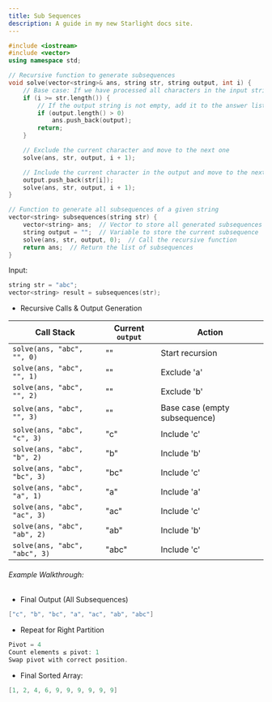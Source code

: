 ```yaml
---
title: Sub Sequences
description: A guide in my new Starlight docs site.
---
```


```c++
#include <iostream>
#include <vector>
using namespace std;

// Recursive function to generate subsequences
void solve(vector<string>& ans, string str, string output, int i) {
    // Base case: If we have processed all characters in the input string
    if (i >= str.length()) {
        // If the output string is not empty, add it to the answer list
        if (output.length() > 0)
            ans.push_back(output);
        return;
    }

    // Exclude the current character and move to the next one
    solve(ans, str, output, i + 1);

    // Include the current character in the output and move to the next one
    output.push_back(str[i]);
    solve(ans, str, output, i + 1);
}

// Function to generate all subsequences of a given string
vector<string> subsequences(string str) {
    vector<string> ans;  // Vector to store all generated subsequences
    string output = "";  // Variable to store the current subsequence
    solve(ans, str, output, 0);  // Call the recursive function
    return ans;  // Return the list of subsequences
}
```


Input:
```c++
string str = "abc";
vector<string> result = subsequences(str);
```

- Recursive Calls & Output Generation

| Call Stack                    | Current `output` | Action            |
|--------------------------------|-----------------|-------------------|
| `solve(ans, "abc", "", 0)`     | ""              | Start recursion  |
| `solve(ans, "abc", "", 1)`     | ""              | Exclude 'a'      |
| `solve(ans, "abc", "", 2)`     | ""              | Exclude 'b'      |
| `solve(ans, "abc", "", 3)`     | ""              | Base case (empty subsequence) |
| `solve(ans, "abc", "c", 3)`    | "c"             | Include 'c'      |
| `solve(ans, "abc", "b", 2)`    | "b"             | Include 'b'      |
| `solve(ans, "abc", "bc", 3)`   | "bc"            | Include 'c'      |
| `solve(ans, "abc", "a", 1)`    | "a"             | Include 'a'      |
| `solve(ans, "abc", "ac", 3)`   | "ac"            | Include 'c'      |
| `solve(ans, "abc", "ab", 2)`   | "ab"            | Include 'b'      |
| `solve(ans, "abc", "abc", 3)`  | "abc"           | Include 'c'      |


###### Example Walkthrough:


- Final Output (All Subsequences)
```c++
["c", "b", "bc", "a", "ac", "ab", "abc"]
```

- Repeat for Right Partition
```c++
Pivot = 4
Count elements ≤ pivot: 1
Swap pivot with correct position.
```

- Final Sorted Array:
```c++
[1, 2, 4, 6, 9, 9, 9, 9, 9, 9]
```